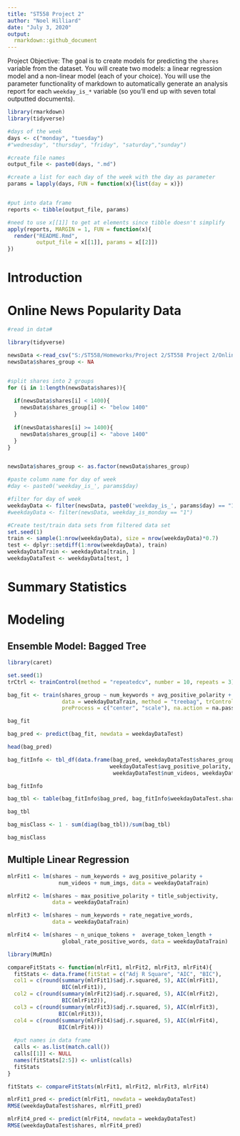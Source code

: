```yaml
---
title: "ST558 Project 2"
author: "Noel Hilliard"
date: "July 3, 2020"
output:
  rmarkdown::github_document
---
```


Project Objective: The goal is to create models for predicting the `shares` variable from the dataset. You will create two models: a linear regression model and a non-linear model (each of your choice). You will use the parameter functionality of markdown to automatically generate an analysis report for each `weekday_is_*` variable (so you’ll end up with seven total outputted documents).

```r
library(rmarkdown)
library(tidyverse)

#days of the week
days <- c("monday", "tuesday")
#"wednesday", "thursday", "friday", "saturday","sunday")

#create file names
output_file <- paste0(days, ".md")

#create a list for each day of the week with the day as parameter
params = lapply(days, FUN = function(x){list(day = x)})


#put into data frame
reports <- tibble(output_file, params)

```


```r
#need to use x[[1]] to get at elements since tibble doesn't simplify
apply(reports, MARGIN = 1, FUN = function(x){
  render("README.Rmd", 
         output_file = x[[1]], params = x[[2]])
})

```

# Introduction

# Online News Popularity Data

```r

#read in data#

library(tidyverse)

newsData <-read_csv("S:/ST558/Homeworks/Project 2/ST558 Project 2/OnlineNewsPopularity.csv")
newsData$shares_group <- NA


#split shares into 2 groups
for (i in 1:length(newsData$shares)){
  
  if(newsData$shares[i] < 1400){
    newsData$shares_group[i] <- "below 1400"
  }
  
  if(newsData$shares[i] >= 1400){
    newsData$shares_group[i] <- "above 1400"
  }
}


newsData$shares_group <- as.factor(newsData$shares_group)

#paste column name for day of week
#day <- paste0('weekday_is_', params$day)

#filter for day of week
weekdayData <- filter(newsData, paste0('weekday_is_', params$day) == "1")
#weekdayData <- filter(newsData, weekday_is_monday == "1")
```

```r

#Create test/train data sets from filtered data set
set.seed(1)
train <- sample(1:nrow(weekdayData), size = nrow(weekdayData)*0.7)
test <- dplyr::setdiff(1:nrow(weekdayData), train)
weekdayDataTrain <- weekdayData[train, ]
weekdayDataTest <- weekdayData[test, ]
```

# Summary Statistics

# Modeling

## Ensemble Model: Bagged Tree


```r
library(caret)

set.seed(1)
trCtrl <- trainControl(method = "repeatedcv", number = 10, repeats = 3)

bag_fit <- train(shares_group ~ num_keywords + avg_positive_polarity + num_videos + num_imgs, 
                 data = weekdayDataTrain, method = "treebag", trControl = trCtrl, 
                 preProcess = c("center", "scale"), na.action = na.pass)

bag_fit
```

```r
bag_pred <- predict(bag_fit, newdata = weekdayDataTest)

head(bag_pred)
```

```r
bag_fitInfo <- tbl_df(data.frame(bag_pred, weekdayDataTest$shares_group, weekdayDataTest$num_keywords, 
                                weekdayDataTest$avg_positive_polarity,
                                 weekdayDataTest$num_videos, weekdayDataTest$num_imgs))

bag_fitInfo
```

```r
bag_tbl <- table(bag_fitInfo$bag_pred, bag_fitInfo$weekdayDataTest.shares_group)

bag_tbl
```

```r
bag_misClass <- 1 - sum(diag(bag_tbl))/sum(bag_tbl)

bag_misClass
```

## Multiple Linear Regression

```r
mlrFit1 <- lm(shares ~ num_keywords + avg_positive_polarity + 
                num_videos + num_imgs, data = weekdayDataTrain)

mlrFit2 <- lm(shares ~ max_positive_polarity + title_subjectivity, 
              data = weekdayDataTrain)

mlrFit3 <- lm(shares ~ num_keywords + rate_negative_words,
              data = weekdayDataTrain)

mlrFit4 <- lm(shares ~ n_unique_tokens +  average_token_length + 
                 global_rate_positive_words, data = weekdayDataTrain)

```

```r

library(MuMIn)

compareFitStats <- function(mlrFit1, mlrFit2, mlrFit3, mlrFit4){
  fitStats <- data.frame(fitStat = c("Adj R Square", "AIC", "BIC"),
  col1 = c(round(summary(mlrFit1)$adj.r.squared, 5), AIC(mlrFit1),
                 BIC(mlrFit1)),
  col2 = c(round(summary(mlrFit2)$adj.r.squared, 5), AIC(mlrFit2),
                 BIC(mlrFit2)),
  col3 = c(round(summary(mlrFit3)$adj.r.squared, 5), AIC(mlrFit3),
                BIC(mlrFit3)),
  col4 = c(round(summary(mlrFit4)$adj.r.squared, 5), AIC(mlrFit4),
                BIC(mlrFit4)))
  
  #put names in data frame
  calls <- as.list(match.call())
  calls[[1]] <- NULL
  names(fitStats[2:5]) <- unlist(calls)
  fitStats
}
```

```r
fitStats <- compareFitStats(mlrFit1, mlrFit2, mlrFit3, mlrFit4)
```

```r
mlrFit1_pred <- predict(mlrFit1, newdata = weekdayDataTest)
RMSE(weekdayDataTest$shares, mlrFit1_pred)

mlrFit4_pred <- predict(mlrFit4, newdata = weekdayDataTest)
RMSE(weekdayDataTest$shares, mlrFit4_pred)
```

